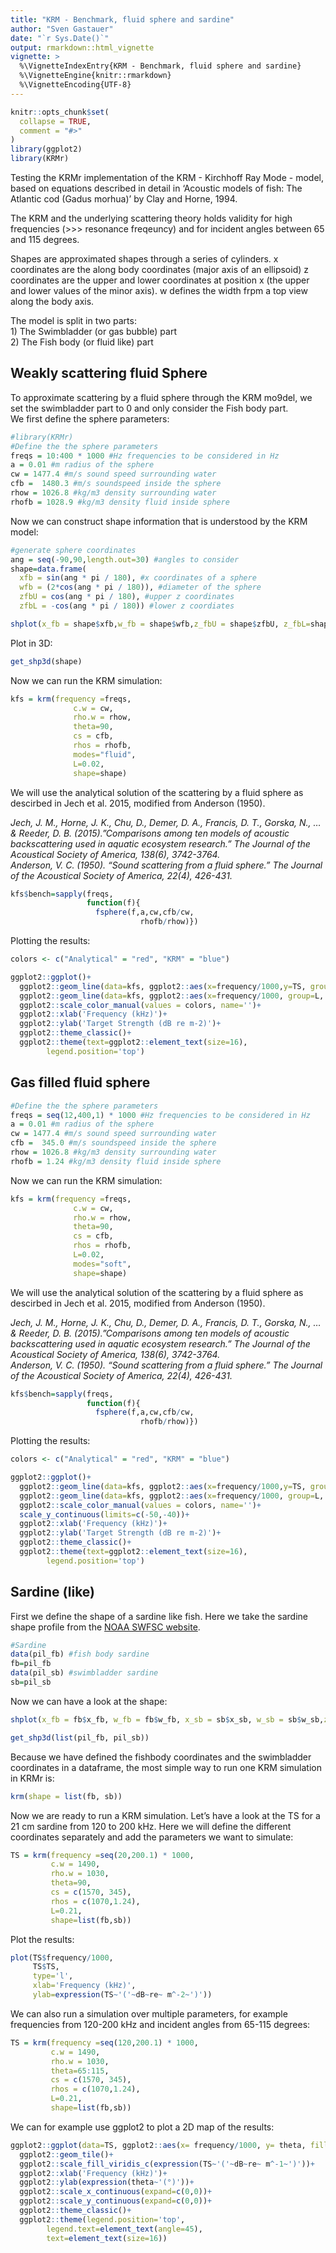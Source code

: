 ```yaml
---
title: "KRM - Benchmark, fluid sphere and sardine"
author: "Sven Gastauer"
date: "`r Sys.Date()`"
output: rmarkdown::html_vignette
vignette: >
  %\VignetteIndexEntry{KRM - Benchmark, fluid sphere and sardine}
  %\VignetteEngine{knitr::rmarkdown}
  %\VignetteEncoding{UTF-8}
---
```


```r
knitr::opts_chunk$set(
  collapse = TRUE,
  comment = "#>"
)
library(ggplot2)
library(KRMr)
```

Testing the KRMr implementation of the KRM - Kirchhoff Ray Mode - model, based on equations described in detail in 'Acoustic models of fish: The Atlantic cod (Gadus morhua)' by Clay and Horne, 1994.  

The KRM and the underlying scattering theory holds validity for high frequencies (>>> resonance freqeuncy) and for incident angles between 65 and 115 degrees.  

Shapes are approximated shapes through a series of cylinders. x coordinates are the along body coordinates (major axis of an ellipsoid) z coordinates are the upper and lower coordinates at position x (the upper and lower values of the minor axis). w defines the width frpm a top view along the body axis.  

The model is split in two parts:  
1) The Swimbladder (or gas bubble) part  
2) The Fish body (or fluid like) part

## Weakly scattering fluid Sphere
To approximate scattering by a fluid sphere through the KRM mo9del, we set the swimbladder part to 0 and only consider the Fish body part.  
We first define the sphere parameters:  

```r
#library(KRMr)
#Define the the sphere parameters
freqs = 10:400 * 1000 #Hz frequencies to be considered in Hz
a = 0.01 #m radius of the sphere
cw = 1477.4 #m/s sound speed surrounding water
cfb =  1480.3 #m/s soundspeed inside the sphere
rhow = 1026.8 #kg/m3 density surrounding water
rhofb = 1028.9 #kg/m3 density fluid inside sphere

```

Now we can construct shape information that is understood by the KRM model:  

```r
#generate sphere coordinates
ang = seq(-90,90,length.out=30) #angles to consider
shape=data.frame(
  xfb = sin(ang * pi / 180), #x coordinates of a sphere
  wfb = (2*cos(ang * pi / 180)), #diameter of the sphere
  zfbU = cos(ang * pi / 180), #upper z coordinates
  zfbL = -cos(ang * pi / 180)) #lower z coordiates

shplot(x_fb = shape$xfb,w_fb = shape$wfb,z_fbU = shape$zfbU, z_fbL=shape$zfbL)

```

Plot in 3D:
```r
get_shp3d(shape)
```
Now we can run the KRM simulation:  

```r
kfs = krm(frequency =freqs,
              c.w = cw,
              rho.w = rhow,
              theta=90,
              cs = cfb,
              rhos = rhofb,
              modes="fluid",
              L=0.02,
              shape=shape)
```


We will use the analytical solution of the scattering by a fluid sphere as descirbed in Jech et al. 2015, modified from Anderson (1950).

*Jech, J. M., Horne, J. K., Chu, D., Demer, D. A., Francis, D. T., Gorska, N., ... & Reeder, D. B. (2015)."Comparisons among ten models of acoustic backscattering used in aquatic ecosystem research." The Journal of the Acoustical Society of America, 138(6), 3742-3764.  
Anderson, V. C. (1950). "Sound scattering from a fluid sphere." The Journal of the Acoustical Society of America, 22(4), 426-431.*

```r
kfs$bench=sapply(freqs,
                 function(f){
                   fsphere(f,a,cw,cfb/cw,
                             rhofb/rhow)})
```


Plotting the results:  

```r
colors <- c("Analytical" = "red", "KRM" = "blue")

ggplot2::ggplot()+
  ggplot2::geom_line(data=kfs, ggplot2::aes(x=frequency/1000,y=TS, group=L,col='KRM'),lwd=1)+
  ggplot2::geom_line(data=kfs, ggplot2::aes(x=frequency/1000, group=L, y=bench,col='Analytical'), lty=2,lwd=1)+
  ggplot2::scale_color_manual(values = colors, name='')+
  ggplot2::xlab('Frequency (kHz)')+
  ggplot2::ylab('Target Strength (dB re m-2)')+
  ggplot2::theme_classic()+
  ggplot2::theme(text=ggplot2::element_text(size=16),
        legend.position='top')

```

## Gas filled fluid sphere

```r

#Define the the sphere parameters
freqs = seq(12,400,1) * 1000 #Hz frequencies to be considered in Hz
a = 0.01 #m radius of the sphere
cw = 1477.4 #m/s sound speed surrounding water
cfb =  345.0 #m/s soundspeed inside the sphere
rhow = 1026.8 #kg/m3 density surrounding water
rhofb = 1.24 #kg/m3 density fluid inside sphere

```


Now we can run the KRM simulation:  

```r
kfs = krm(frequency =freqs,
              c.w = cw,
              rho.w = rhow,
              theta=90,
              cs = cfb,
              rhos = rhofb,
              L=0.02,
              modes="soft",
              shape=shape)
```


We will use the analytical solution of the scattering by a fluid sphere as descirbed in Jech et al. 2015, modified from Anderson (1950).

*Jech, J. M., Horne, J. K., Chu, D., Demer, D. A., Francis, D. T., Gorska, N., ... & Reeder, D. B. (2015)."Comparisons among ten models of acoustic backscattering used in aquatic ecosystem research." The Journal of the Acoustical Society of America, 138(6), 3742-3764.  
Anderson, V. C. (1950). "Sound scattering from a fluid sphere." The Journal of the Acoustical Society of America, 22(4), 426-431.*

```r
kfs$bench=sapply(freqs,
                 function(f){
                   fsphere(f,a,cw,cfb/cw,
                             rhofb/rhow)})
```


Plotting the results:  

```r
colors <- c("Analytical" = "red", "KRM" = "blue")

ggplot2::ggplot()+
  ggplot2::geom_line(data=kfs, ggplot2::aes(x=frequency/1000,y=TS, group=L,col='KRM'),lwd=1)+
  ggplot2::geom_line(data=kfs, ggplot2::aes(x=frequency/1000, group=L, y=bench,col='Analytical'), lty=2,lwd=1)+
  ggplot2::scale_color_manual(values = colors, name='')+
  scale_y_continuous(limits=c(-50,-40))+
  ggplot2::xlab('Frequency (kHz)')+
  ggplot2::ylab('Target Strength (dB re m-2)')+
  ggplot2::theme_classic()+
  ggplot2::theme(text=ggplot2::element_text(size=16),
        legend.position='top')

```

## Sardine (like)

First we define the shape of a sardine like fish. Here we take the sardine shape profile from the [NOAA SWFSC website](https://swfscdata.nmfs.noaa.gov/AST/KRM/krm.html).  

```r
#Sardine
data(pil_fb) #fish body sardine
fb=pil_fb
data(pil_sb) #swimbladder sardine
sb=pil_sb
```

Now we can have a look at the shape:  
```r
shplot(x_fb = fb$x_fb, w_fb = fb$w_fb, x_sb = sb$x_sb, w_sb = sb$w_sb,z_fbU = fb$z_fbU,z_fbL = fb$z_fbL,z_sbU = sb$z_sbU,z_sbL = sb$z_sbL)
```

```r
get_shp3d(list(pil_fb, pil_sb))
```
Because we have defined the fishbody coordinates and the swimbladder coordinates in a dataframe, the most simple way to run one KRM simulation in KRMr is:

```r
krm(shape = list(fb, sb))
```


Now we are ready to run a KRM simulation. Let's have a look at the TS for a 21 cm sardine from 120 to 200 kHz. Here we will define the different coordinates separately and add the parameters we want to simulate:  

```r
TS = krm(frequency =seq(20,200.1) * 1000,
         c.w = 1490,
         rho.w = 1030,
         theta=90,
         cs = c(1570, 345),
         rhos = c(1070,1.24),
         L=0.21,
         shape=list(fb,sb))
```


Plot the results:

```r
plot(TS$frequency/1000, 
     TS$TS, 
     type='l',
     xlab='Frequency (kHz)', 
     ylab=expression(TS~'('~dB~re~ m^-2~')'))
```

We can also run a simulation over multiple parameters, for example frequencies from 120-200 kHz and incident angles from 65-115 degrees:  

```r
TS = krm(frequency =seq(120,200.1) * 1000,
         c.w = 1490,
         rho.w = 1030,
         theta=65:115,
         cs = c(1570, 345),
         rhos = c(1070,1.24),
         L=0.21,
         shape=list(fb,sb))
```


We can for example use ggplot2 to plot a 2D map of the results:

```r
ggplot2::ggplot(data=TS, ggplot2::aes(x= frequency/1000, y= theta, fill=TS))+
  ggplot2::geom_tile()+
  ggplot2::scale_fill_viridis_c(expression(TS~'('~dB~re~ m^-1~')'))+
  ggplot2::xlab('Frequency (kHz)')+
  ggplot2::ylab(expression(theta~'(°)'))+
  ggplot2::scale_x_continuous(expand=c(0,0))+
  ggplot2::scale_y_continuous(expand=c(0,0))+
  ggplot2::theme_classic()+
  ggplot2::theme(legend.position='top',
        legend.text=element_text(angle=45),
        text=element_text(size=16))
```

